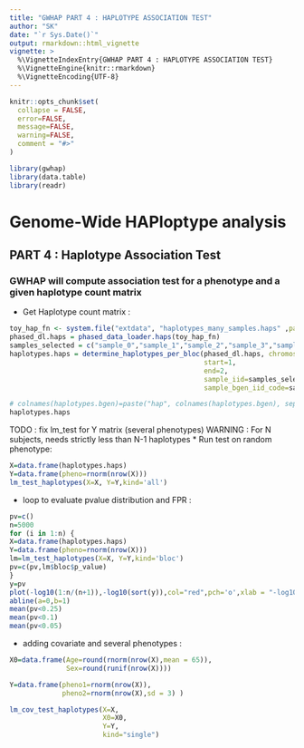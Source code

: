 ```yaml
---
title: "GWHAP PART 4 : HAPLOTYPE ASSOCIATION TEST"
author: "SK"
date: "`r Sys.Date()`"
output: rmarkdown::html_vignette
vignette: >
  %\VignetteIndexEntry{GWHAP PART 4 : HAPLOTYPE ASSOCIATION TEST}
  %\VignetteEngine{knitr::rmarkdown}
  %\VignetteEncoding{UTF-8}
---
```


```r
knitr::opts_chunk$set(
  collapse = FALSE,
  error=FALSE,
  message=FALSE,
  warning=FALSE,
  comment = "#>"
)
```
```r
library(gwhap)
library(data.table)
library(readr)
```
# Genome-Wide HAPloptype analysis  
## PART 4 : Haplotype Association Test
### GWHAP will compute association test for a phenotype and a given haplotype count matrix

* Get Haplotype count matrix :

```r
toy_hap_fn <- system.file("extdata", "haplotypes_many_samples.haps" ,package="gwhap", mustWork=TRUE)
phased_dl.haps = phased_data_loader.haps(toy_hap_fn)
samples_selected = c("sample_0","sample_1","sample_2","sample_3","sample_4","sample_5","sample_6","sample_7")
haplotypes.haps = determine_haplotypes_per_bloc(phased_dl.haps, chromosome="1", 
                                                start=1, 
                                                end=2,
                                                sample_iid=samples_selected,
                                                sample_bgen_iid_code=samples_selected)

# colnames(haplotypes.bgen)=paste("hap", colnames(haplotypes.bgen), sep="_")
haplotypes.haps
```
TODO : fix lm_test for Y matrix (several phenotypes)
WARNING : For N subjects, needs strictly less  than N-1 haplotypes
* Run test on random phenotype:
```r

X=data.frame(haplotypes.haps)
Y=data.frame(pheno=rnorm(nrow(X)))
lm_test_haplotypes(X=X, Y=Y,kind='all')
```
* loop to evaluate pvalue distribution and FPR :
```r
pv=c()
n=5000
for (i in 1:n) {
X=data.frame(haplotypes.haps)
Y=data.frame(pheno=rnorm(nrow(X)))
lm=lm_test_haplotypes(X=X, Y=Y,kind='bloc')
pv=c(pv,lm$bloc$p_value)
}
y=pv
plot(-log10(1:n/(n+1)),-log10(sort(y)),col="red",pch='o',xlab = "-log10 expected",ylab = "-log10 observed")
abline(a=0,b=1)
mean(pv<0.25)
mean(pv<0.1)
mean(pv<0.05)

```

* adding covariate and several phenotypes :
```r
X0=data.frame(Age=round(rnorm(nrow(X),mean = 65)),
              Sex=round(runif(nrow(X))))

Y=data.frame(pheno1=rnorm(nrow(X)), 
             pheno2=rnorm(nrow(X),sd = 3) )

lm_cov_test_haplotypes(X=X,
                       X0=X0,
                       Y=Y,
                       kind="single")

```
